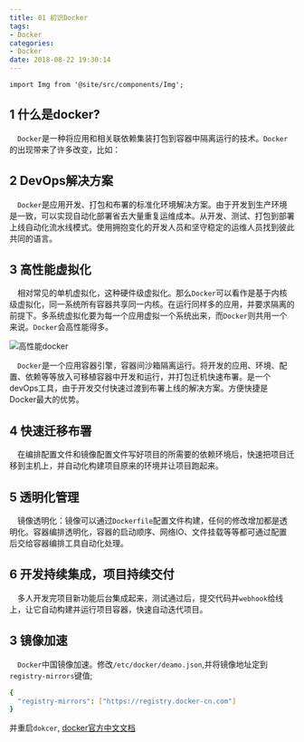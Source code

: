 ```yaml
---
title: 01 初识Docker
tags:
- Docker
categories:
- Docker
date: 2018-08-22 19:30:14
---
```


```mdx-code-block
import Img from '@site/src/components/Img';
```

## 1 什么是docker?
&emsp;`Docker`是一种将应用和相关联依赖集装打包到容器中隔离运行的技术。`Docker`的出现带来了许多改变，比如：

## 2 DevOps解决方案
&emsp;`Docker`是应用开发、打包和布署的标准化环境解决方案。由于开发到生产环境是一致，可以实现自动化部署省去大量重复运维成本。从开发、测试、打包到部署上线自动化流水线模式。使用拥抱变化的开发人员和坚守稳定的运维人员找到彼此共同的语言。

## 3 高性能虚拟化
&emsp;相对常见的单机虚拟化，这种硬件级虚拟化。那么`Docker`可以看作是基于内核级虚拟化，同一系统所有容器共享同一内核。在运行同样多的应用，并要求隔离的前提下。多系统虚拟化要为每一个应用虚拟一个系统出来，而`Docker`则共用一个来说。`Docker`会高性能得多。

<Img src="storage:///images/20181314docker-container.png" alt="高性能docker"/>

&emsp;`Docker`是一个应用容器引擎，容器间沙箱隔离运行。将开发的应用、环境、配置、依赖等等放入可移植容器中开发和运行，并打包迁机快速布署。是一个devOps工具，由于开发交付快速过渡到布署上线的解决方案。方便快捷是Docker最大的优势。
## 4 快速迁移布署
&emsp;在编排配置文件和镜像配置文件写好项目的所需要的依赖环境后，快速把项目迁移到主机上，并自动化构建项目原来的环境并让项目跑起来。

## 5 透明化管理
&emsp;镜像透明化：镜像可以通过`Dockerfile`配置文件构建，任何的修改增加都是透明化。容器编排透明化，容器的启动顺序、网络IO、文件挂载等等都可通过配置后交给容器编排工具自动化处理。

## 6 开发持续集成，项目持续交付
&emsp;多人开发完项目新功能后台集成起来，测试通过后，提交代码并`webhook`给线上，让它自动构建并运行项目容器，快速自动迭代项目。

## 3 镜像加速
&emsp;`Docker`中国镜像加速。修改`/etc/docker/deamo.json`,并将镜像地址定到`registry-mirrors`键值;
``` bash
{
  "registry-mirrors": ["https://registry.docker-cn.com"]
}
```
并重启`dokcer`, [docker官方中文文档](https://www.docker-cn.com/registry-mirror)